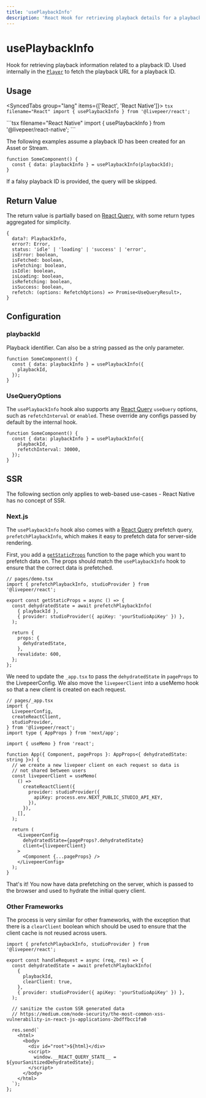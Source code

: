 ```yaml
---
title: 'usePlaybackInfo'
description: 'React Hook for retrieving playback details for a playback ID.'
---
```



# usePlaybackInfo

Hook for retrieving playback information related to a playback ID. Used internally in the [`Player`](/reference/livepeer-js/Player)
to fetch the playback URL for a playback ID.

## Usage

<SyncedTabs group="lang" items={['React', 'React Native']}>
  <SyncedTab>
    ```tsx filename="React"
    import { usePlaybackInfo } from '@livepeer/react';
    ```

  </SyncedTab>
  <SyncedTab>
    ```tsx filename="React Native"
    import { usePlaybackInfo } from '@livepeer/react-native';
    ```

  </SyncedTab>
</SyncedTabs>

The following examples assume a playback ID has been created for an Asset or Stream.

```tsx
function SomeComponent() {
  const { data: playbackInfo } = usePlaybackInfo(playbackId);
}
```

If a falsy playback ID is provided, the query will be skipped.

## Return Value

The return value is partially based on [React Query](https://tanstack.com/query/v4/docs/reference/useQuery), with some return types
aggregated for simplicity.

```tsx
{
  data?: PlaybackInfo,
  error?: Error,
  status: 'idle' | 'loading' | 'success' | 'error',
  isError: boolean,
  isFetched: boolean,
  isFetching: boolean,
  isIdle: boolean,
  isLoading: boolean,
  isRefetching: boolean,
  isSuccess: boolean,
  refetch: (options: RefetchOptions) => Promise<UseQueryResult>,
}
```

## Configuration

### playbackId

Playback identifier. Can also be a string passed as the only parameter.

```tsx {3}
function SomeComponent() {
  const { data: playbackInfo } = usePlaybackInfo({
    playbackId,
  });
}
```

### UseQueryOptions

The `usePlaybackInfo` hook also supports any [React Query](https://tanstack.com/query/v4/docs/reference/useQuery) `useQuery` options, such as
`refetchInterval` or `enabled`. These override any configs passed by default by the internal hook.

```tsx {4}
function SomeComponent() {
  const { data: playbackInfo } = usePlaybackInfo({
    playbackId,
    refetchInterval: 30000,
  });
}
```

## SSR

<Callout type="warning">
  The following section only applies to web-based use-cases - React Native has
  no concept of SSR.
</Callout>

### Next.js

The `usePlaybackInfo` hook also comes with a [React Query](https://tanstack.com/query/v4/docs/guides/ssr) prefetch query, `prefetchPlaybackInfo`,
which makes it easy to prefetch data for server-side rendering.

First, you add a [`getStaticProps`](https://nextjs.org/docs/basic-features/data-fetching/get-static-props) function to the page which
you want to prefetch data on. The props should match the `usePlaybackInfo` hook to ensure that the correct data is prefetched.

```tsx
// pages/demo.tsx
import { prefetchPlaybackInfo, studioProvider } from '@livepeer/react';

export const getStaticProps = async () => {
  const dehydratedState = await prefetchPlaybackInfo(
    { playbackId },
    { provider: studioProvider({ apiKey: 'yourStudioApiKey' }) },
  );

  return {
    props: {
      dehydratedState,
    },
    revalidate: 600,
  };
};
```

We need to update the `_app.tsx` to pass the `dehydratedState` in `pageProps` to the LivepeerConfig. We also move the
`livepeerClient` into a useMemo hook so that a new client is created on each request.

```tsx
// pages/_app.tsx
import {
  LivepeerConfig,
  createReactClient,
  studioProvider,
} from '@livepeer/react';
import type { AppProps } from 'next/app';

import { useMemo } from 'react';

function App({ Component, pageProps }: AppProps<{ dehydratedState: string }>) {
  // we create a new livepeer client on each request so data is
  // not shared between users
  const livepeerClient = useMemo(
    () =>
      createReactClient({
        provider: studioProvider({
          apiKey: process.env.NEXT_PUBLIC_STUDIO_API_KEY,
        }),
      }),
    [],
  );

  return (
    <LivepeerConfig
      dehydratedState={pageProps?.dehydratedState}
      client={livepeerClient}
    >
      <Component {...pageProps} />
    </LivepeerConfig>
  );
}
```

That's it! You now have data prefetching on the server, which is passed to the browser and used to hydrate the initial query client.

### Other Frameworks

The process is very similar for other frameworks, with the exception that there is a `clearClient` boolean which should be used
to ensure that the client cache is not reused across users.

```tsx {7}
import { prefetchPlaybackInfo, studioProvider } from '@livepeer/react';

export const handleRequest = async (req, res) => {
  const dehydratedState = await prefetchPlaybackInfo(
    {
      playbackId,
      clearClient: true,
    },
    { provider: studioProvider({ apiKey: 'yourStudioApiKey' }) },
  );

  // sanitize the custom SSR generated data
  // https://medium.com/node-security/the-most-common-xss-vulnerability-in-react-js-applications-2bdffbcc1fa0

  res.send(`
    <html>
      <body>
        <div id="root">${html}</div>
        <script>
          window.__REACT_QUERY_STATE__ = ${yourSanitizedDehydratedState};
        </script>
      </body>
    </html>
  `);
};
```
